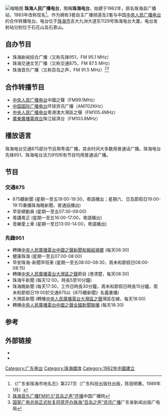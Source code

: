 {{refimprove|time=2015-01-14T09:20:45+00:00}}
[[File:Zhuhai_Radio_Station.jpg|缩略图]]
'''珠海人民广播电台'''，簡稱'''珠海电台'''，始建于1962年，原名珠海县广播站，1983年改称现名<ref name="dm">《广东省珠海市地名志》第227页（广东科技出版社出版，陈锐明著。1989年1月）</ref>。作为拥有3套自主广播频道及2套与中国[[中央人民广播电台|中央人民广播电台]]的合作转播电台。电台位于[[珠海市|珠海市]]吉大九洲大道东1129号珠海电台大厦。电台发射站分别位于石花山及石景山。

== 自办节目 ==
*珠海新闻综合广播（又称先锋951，FM 95.1 MHz）
*珠海交通文艺广播（又称交通875，FM 87.5 MHz）
*珠海音乐广播（又称百岛之声，FM 91.5 MHz）<ref>[http://zh.cnr.cn/2100zhfw/syyw/201401/t20140102_514547945.shtml 珠海音乐广播FM91.5“百岛之声”开播]中国广播网</ref><ref>[http://www.rftgd.gov.cn/node_11/node_38/2013/07/16/137394059245048.shtml 国家广电总局正式批复同意开办珠海“百岛之声”资讯广播]{{Dead link|date=2019年11月 |bot=InternetArchiveBot |fix-attempted=yes }}广东省新闻出版广电局</ref>

== 合作转播节目 ==
*[[中央人民广播电台|中央人民广播电台]]中國之聲（FM99.1MHz）
*[[中国国际广播电台|中国国际广播电台]]环球资讯广播（AM702KHz）
*[[中央人民广播电台|中央人民广播电台]]粵港澳大灣區之聲（FM105.4MHz）
*[[廣東廣播電視台|廣東廣播電視台]]珠江經濟台（FM103.8MHz）

== 播放语言 ==
珠海电台交通875部分节目用粤语广播，其余时间大多数用普通话广播。珠海电台先锋951、珠海电台活力915所有节目均用普通话广播。

== 节目 ==
{{UTC+8|章节}}
===交通875===
* 875聽新聞 (星期一至五19:00-19:30，粵語播出；星期六、日及節假日19:00-19:15重播珠海晚新聞，普通話播出)
* 早安總動員 (星期一至五07:30-09:00)
* 粵講粵正 (星期一至五16:00-17:00，粵語播出)
* 音樂愛上車 (星期一至日13:00-14:00，粵語播出)

===先鋒951===
* 轉播[[中央人民廣播電台中國之聲|中央人民廣播電台中國之聲]][[新聞和報紙摘要|新聞和報紙摘要]] (每天06:30)
* 健康珠海 (星期一至五07:00-08:00)
* 早安珠海-新聞早班車 (星期一至五08:00-08:30，周未和節假日08:00-08:15)
* 轉播[[中央人民廣播電台大灣區之聲|中央人民廣播電台大灣區之聲]]節目 (港清楚，每天08:30)
* 珠海午新聞 (每天12:00，時長5至10分鐘)
* 珠海晚新聞 (每天17:30，工作日時長30分鐘，周未和節假日時長15分鐘，周未和節假日19:00於交通875以《875聽新聞》名義重播)
* 大灣區新聞 (轉播[[中央人民廣播電台大灣區之聲|中央人民廣播電台大灣區之聲]]灣區在線，每天18:00)
* 轉播[[中央人民廣播電台中國之聲|中央人民廣播電台中國之聲]][[全國新聞聯播|全國新聞聯播]] (每天18:30)

== 参考 ==
{{reflist}}

== 外部链接 ==
*{{sinaweibo|1884523787|珠海电台交通875}}{{zh-hans}}
*{{sinaweibo|2492261432|珠海电台先锋951}}{{zh-hans}}

[[Category:广东电台|Category:广东电台]]
[[Category:珠海媒体|Category:珠海媒体]]
[[Category:1962年中國建立|Category:1962年中國建立]]
